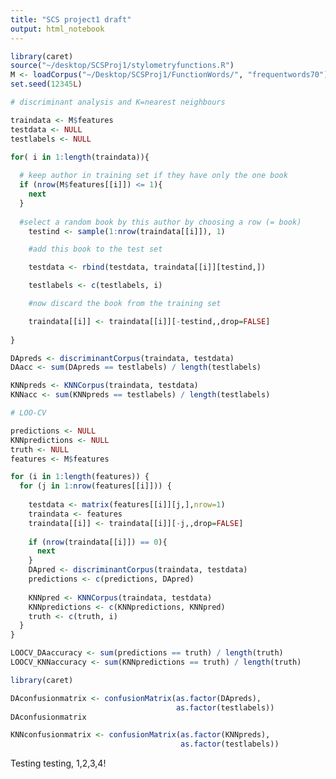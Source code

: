 ```yaml
---
title: "SCS project1 draft"
output: html_notebook
---
```


```r
library(caret)
source("~/desktop/SCSProj1/stylometryfunctions.R")
M <- loadCorpus("~/Desktop/SCSProj1/FunctionWords/", "frequentwords70")
set.seed(12345L)
```

```r
# discriminant analysis and K=nearest neighbours

traindata <- M$features
testdata <- NULL
testlabels <- NULL

for( i in 1:length(traindata)){
  
  # keep author in training set if they have only the one book
  if (nrow(M$features[[i]]) <= 1){  
    next
  }
  
  #select a random book by this author by choosing a row (= book)
    testind <- sample(1:nrow(traindata[[i]]), 1)

    #add this book to the test set

    testdata <- rbind(testdata, traindata[[i]][testind,])

    testlabels <- c(testlabels, i)

    #now discard the book from the training set

    traindata[[i]] <- traindata[[i]][-testind,,drop=FALSE]
    
}

DApreds <- discriminantCorpus(traindata, testdata)
DAacc <- sum(DApreds == testlabels) / length(testlabels)

KNNpreds <- KNNCorpus(traindata, testdata)
KNNacc <- sum(KNNpreds == testlabels) / length(testlabels)


```

```r
# LOO-CV

predictions <- NULL
KNNpredictions <- NULL
truth <- NULL
features <- M$features

for (i in 1:length(features)) {
  for (j in 1:nrow(features[[i]])) {
    
    testdata <- matrix(features[[i]][j,],nrow=1)
    traindata <- features
    traindata[[i]] <- traindata[[i]][-j,,drop=FALSE]
    
    if (nrow(traindata[[i]]) == 0){
      next
    }
    DApred <- discriminantCorpus(traindata, testdata)
    predictions <- c(predictions, DApred)
    
    KNNpred <- KNNCorpus(traindata, testdata)
    KNNpredictions <- c(KNNpredictions, KNNpred)
    truth <- c(truth, i)
  }
}

LOOCV_DAaccuracy <- sum(predictions == truth) / length(truth)
LOOCV_KNNaccuracy <- sum(KNNpredictions == truth) / length(truth)
```

```r
library(caret)

DAconfusionmatrix <- confusionMatrix(as.factor(DApreds), 
                                     as.factor(testlabels))
DAconfusionmatrix

KNNconfusionmatrix <- confusionMatrix(as.factor(KNNpreds),
                                      as.factor(testlabels))

```

Testing testing, 1,2,3,4!